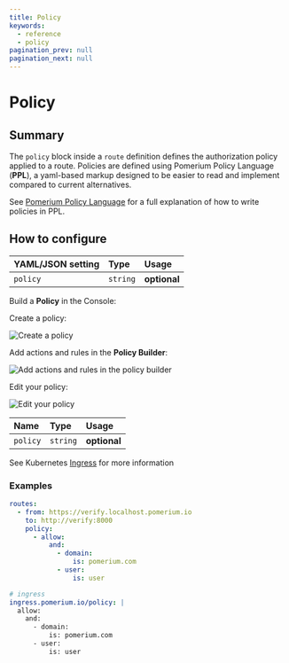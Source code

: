 ```yaml
---
title: Policy
keywords:
  - reference
  - policy
pagination_prev: null
pagination_next: null
---
```



# Policy

## Summary

The `policy` block inside a `route` definition defines the authorization policy applied to a route. Policies are defined using Pomerium Policy Language (**PPL**), a yaml-based markup designed to be easier to read and implement compared to current alternatives.

See [Pomerium Policy Language](/docs/capabilities/ppl) for a full explanation of how to write policies in PPL.

## How to configure

<Tabs>
<TabItem value="Core" label="Core">

| **YAML**/**JSON** setting | **Type** | **Usage**    |
| :------------------------ | :------- | :----------- |
| `policy`                  | `string` | **optional** |

</TabItem>
<TabItem value="Enterprise" label="Enterprise">

Build a **Policy** in the Console:

Create a policy:

![Create a policy](../img/routes/policies/create-policy.png)

Add actions and rules in the **Policy Builder**:

![Add actions and rules in the policy builder](../img/routes/policies/build-policy.png)

Edit your policy:

![Edit your policy](../img/routes/policies/edit-policy.png)

</TabItem>
<TabItem value="Kubernetes" label="Kubernetes">

| **Name** | **Type** | **Usage**    |
| :------- | :------- | :----------- |
| `policy` | `string` | **optional** |

See Kubernetes [Ingress](/docs/deploy/k8s/ingress#access-policy-examples) for more information

</TabItem>
</Tabs>

### Examples

```yaml
routes:
  - from: https://verify.localhost.pomerium.io
    to: http://verify:8000
    policy:
      - allow:
          and:
            - domain:
                is: pomerium.com
            - user:
                is: user

# ingress
ingress.pomerium.io/policy: |
  allow:
    and:
      - domain:
          is: pomerium.com
      - user:
          is: user
```
